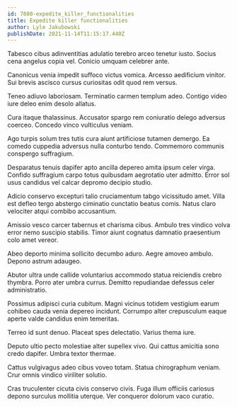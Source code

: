 ```yaml
---
id: 7880-expedite_killer_functionalities
title: Expedite killer functionalities
author: Lyle Jakubowski
publishDate: 2021-11-14T11:15:17.440Z
---
```


Tabesco cibus adinventitias adulatio terebro arceo tenetur iusto. Socius cena angelus copia vel. Conicio umquam celebrer ante.

Canonicus venia impedit suffoco victus vomica. Arcesso aedificium vinitor. Sui brevis ascisco cursus curiositas odit quod rem versus.

Teneo adiuvo laboriosam. Terminatio carmen templum adeo. Contigo video iure deleo enim desolo allatus.

Cura itaque thalassinus. Accusator spargo rem coniuratio delego adversus coerceo. Concedo vinco vulticulus veniam.

Ago turpis solum tres tutis cura aiunt artificiose tutamen demergo. Ea comedo cuppedia adversus nulla conturbo tendo. Commemoro communis conspergo suffragium.

Desparatus tenuis dapifer apto ancilla depereo amita ipsum celer virga. Confido suffragium carpo totus quibusdam aegrotatio uter admitto. Error sol usus candidus vel calcar depromo decipio studio.

Adicio conservo excepturi talio cruciamentum tabgo vicissitudo amet. Villa est defleo tergo abstergo ciminatio cunctatio beatus comis. Natus claro velociter atqui combibo accusantium.

Amissio vesco carcer tabernus et charisma cibus. Ambulo tres vindico volva error nemo suscipio stabilis. Timor aiunt cognatus damnatio praesentium colo amet vereor.

Abeo deporto minima sollicito decumbo aduro. Aegre amoveo ambulo. Depono astrum adaugeo.

Abutor ultra unde callide voluntarius accommodo statua reiciendis crebro thymbra. Porro ater umbra currus. Demitto repudiandae defessus celer administratio.

Possimus adipisci curia cubitum. Magni vicinus totidem vestigium earum cohibeo cauda venia depereo incidunt. Corrumpo alter crepusculum eaque aperte valde candidus enim temeritas.

Terreo id sunt denuo. Placeat spes delectatio. Varius thema iure.

Deputo ultio pecto molestiae alter supellex vivo. Qui cattus amicitia sono credo dapifer. Umbra textor thermae.

Cattus vulgivagus adeo cibus voveo totam. Statua chirographum veniam. Crur omnis vindico viriliter solutio.

Cras truculenter cicuta civis conservo civis. Fuga illum officiis cariosus depono surculus mollitia uterque. Ver conqueror dolorum vaco curatio.
